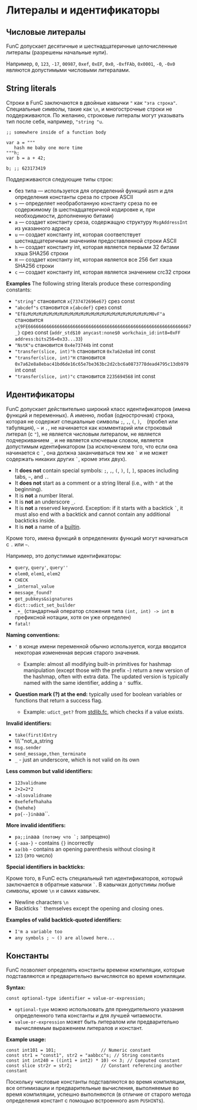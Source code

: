 
# Литералы и идентификаторы

## Числовые литералы

FunC допускает десятичные и шестнадцатеричные целочисленные литералы (разрешены начальные нули).

Например, `0`, `123`, `-17`, `00987`, `0xef`, `0xEF`, `0x0`, `-0xfFAb`, `0x0001`, `-0`, `-0x0` являются допустимыми числовыми литералами.

## String literals

Строки в FunC заключаются в двойные кавычки `"` как `"эта строка"`.
Специальные символы, такие как `\n`, и многострочные строки не поддерживаются.
По желанию, строковые литералы могут указывать тип после себя, например, `"string "u`.

```
;; somewhere inside of a function body

var a = """
   hash me baby one more time
"""h;
var b = a + 42;

b; ;; 623173419
```

Поддерживаются следующие типы строк:

* без типа — используется для определений функций asm и для определения константы среза по строке ASCII
* `s` — определяет необработанную константу среза по ее содержимому (в шестнадцатеричной кодировке и, при необходимости, дополненную битами)
* `a` — создает константу среза, содержащую структуру `MsgAddressInt` из указанного адреса
* `u` — создает константу int, которая соответствует шестнадцатеричным значениям предоставленной строки ASCII
* `h` — создает константу int, которая является первыми 32 битами хэша SHA256 строки
* `H` — создает константу int, которая является все 256 бит хэша SHA256 строки
* `c` — создает константу int, которая является значением crc32 строки

**Examples**
The following string literals produce these corresponding constants:

* `"string"` становится `x{737472696e67}` срез const
* `"abcdef"s` становится `x{abcdef}` срез const
* `"Ef8zMzMzMzMzMzMzMzMzMzMzMzMzMzMzMzMzMzMzMzMzMzMzMzM0vF"a` становится `x{9FE66666666666666666666666666666666666666666666666666666666666667_}` срез const (`addr_std$10 anycast:none$0 workchain_id:int8=0xFF address:bits256=0x33...33`)
* `"NstK"u` становится `0x4e73744b` int const
* `"transfer(slice, int)"h` становится `0x7a62e8a8` int const
* `"transfer(slice, int)"H` становится `0x7a62e8a8ebac41bd6de16c65e7be363bc2d2cbc6a0873778dead4795c13db979` int const
* `"transfer(slice, int)"c` становится `2235694568` int const

## Идентификаторы

FunC допускает действительно широкий класс идентификаторов (имена функций и переменных).
А именно, любая (однострочная) строка, которая не содержит специальные символы `;`, `,`, `(`, `)`, ` ` (пробел или табуляция), `~` и `.`, не начинается как комментарий или строковый литерал (с `"`), не является числовым литералом, не является подчеркиванием `_` и не является ключевым словом, является допустимым идентификатором (за исключением того, что если она начинается с `` ` ``, она должна заканчиваться тем же `` ` `` и не может содержать никаких других `` ` ``, кроме этих двух).

* It **does not** contain special symbols: `;`, `,`, `(`, `)`, `[`, `]`, spaces including tabs, `~`, and `.`.
* It **does not** start as a comment or a string literal (i.e., with `"` at the beginning).
* It is **not** a number literal.
* It is **not** an underscore `_`.
* It is **not** a reserved keyword. Exception: if it starts with a backtick `` ` ``, it must also end with a backtick and cannot contain any additional backticks inside.
* It is **not** a name of a [builtin](https://github.com/ton-blockchain/ton/blob/5c392e0f2d946877bb79a09ed35068f7b0bd333a/crypto/func/builtins.cpp#L1133).

Кроме того, имена функций в определениях функций могут начинаться с `.` или `~`.

Например, это допустимые идентификаторы:

* `query`, `query'`, `query''`
* `elem0`, `elem1`, `elem2`
* `CHECK`
* `_internal_value`
* `message_found?`
* `get_pubkeys&signatures`
* `dict::udict_set_builder`
* `_+_` (стандартный оператор сложения типа `(int, int) -> int` в префиксной нотации, хотя он уже определен)
* `fatal!`

**Naming conventions:**

* `'` в конце имени переменной обычно используется, когда вводится некоторая измененная версия старого значения.

  * Example:
    almost all modifying built-in primitives for hashmap manipulation
    (except those with the prefix `~`) return a new version of the hashmap, often with extra data.
    The updated version is typically named with the same identifier, adding a `'` suffix.

* **Question mark (?) at the end:** typically used for boolean variables or functions that return a success flag.
  * Example: `udict_get?` from [stdlib.fc](/v3/documentation/smart-contracts/func/docs/stdlib), which checks if a value exists.

**Invalid identifiers:**

* `take(first)Entry`
* \\\\\\\`"not_a_string
* `msg.sender`
* `send_message,then_terminate`
* `_` - just an underscore, which is not valid on its own

**Less common but valid identifiers:**

* `123validname`
* `2+2=2*2`
* `-alsovalidname`
* `0xefefefhahaha`
* `{hehehe}`
* `pa{--}in`aaa\`\`.

**More invalid identifiers:**

* `pa;;in`aaa`` (потому что `;`` запрещено)
* `{-aaa-}` - contains `{}` incorrectly
* `aa(bb` - contains an opening parenthesis without closing it
* `123` (это число)

**Special identifiers in backticks:**

Кроме того, в FunC есть специальный тип идентификаторов, который заключается в обратные кавычки `` ` ``. В кавычках допустимы любые символы, кроме `\n` и самих кавычек.

* Newline characters `\n`
* Backticks `` ` `` themselves except the opening and closing ones.

**Examples of valid backtick-quoted identifiers:**

* `I'm a variable too`
* `any symbols ; ~ () are allowed here...`

## Константы

FunC позволяет определять константы времени компиляции, которые подставляются и предварительно вычисляются во время компиляции.

**Syntax:**

```func
const optional-type identifier = value-or-expression;
```

* `optional-type` можно использовать для принудительного указания определенного типа константы и для лучшей читаемости.
* `value-or-expression` может быть литералом или предварительно вычисляемым выражением литералов и констант.

**Example usage:**

```func
const int101 = 101;                 // Numeric constant
const str1 = "const1", str2 = "aabbcc"s; // String constants
const int int240 = ((int1 + int2) * 10) << 3; // Computed constant
const slice str2r = str2;           // Constant referencing another constant
```

Поскольку числовые константы подставляются во время компиляции, все оптимизации и предварительные вычисления, выполняемые во время компиляции, успешно выполняются (в отличие от старого метода определения констант с помощью встроенного asm `PUSHINT`s).

<Feedback />
